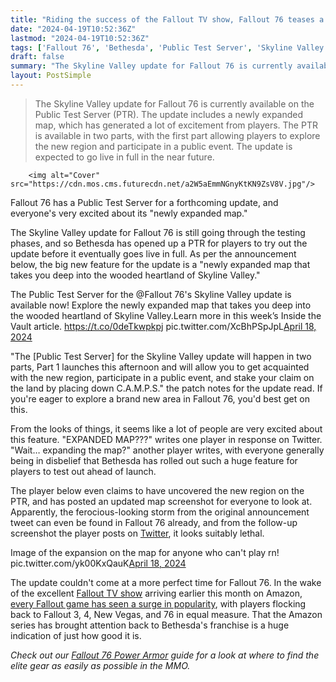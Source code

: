 ```yaml
---
title: "Riding the success of the Fallout TV show, Fallout 76 teases a hugely popular 'newly expanded map' in its next update"
date: "2024-04-19T10:52:36Z"
lastmod: "2024-04-19T10:52:36Z"
tags: ['Fallout 76', 'Bethesda', 'Public Test Server', 'Skyline Valley', 'Amazon', 'Fallout TV Show', 'Fallout 3', 'Fallout 4', 'New Vegas']
draft: false
summary: "The Skyline Valley update for Fallout 76 is currently available on the Public Test Server (PTR). The update includes a newly expanded map, which has generated a lot of excitement from players. The PTR is available in two parts, with the first part allowing players to explore the new region and participate in a public event. The update is expected to go live in full in the near future."
layout: PostSimple
---
```

> The Skyline Valley update for Fallout 76 is currently available on the Public Test Server (PTR). The update includes a newly expanded map, which has generated a lot of excitement from players. The PTR is available in two parts, with the first part allowing players to explore the new region and participate in a public event. The update is expected to go live in full in the near future.


        <img alt="Cover" src="https://cdn.mos.cms.futurecdn.net/a2W5aEmmNGnyKtKN9ZsV8V.jpg"/>
        
Fallout 76 has a Public Test Server for a forthcoming update, and everyone's very excited about its "newly expanded map."

The Skyline Valley update for Fallout 76 is still going through the testing phases, and so Bethesda has opened up a PTR for players to try out the update before it eventually goes live in full. As per the announcement below, the big new feature for the update is a "newly expanded map that takes you deep into the wooded heartland of Skyline Valley."

The Public Test Server for the @Fallout 76's Skyline Valley update is available now! Explore the newly expanded map that takes you deep into the wooded heartland of Skyline Valley.Learn more in this week’s Inside the Vault article. https://t.co/0deTkwpkpj pic.twitter.com/XcBhPSpJpL[April 18, 2024](https://twitter.com/BethesdaStudios/status/1781028174471589899)

"The [Public Test Server] for the Skyline Valley update will happen in two parts, Part 1 launches this afternoon and will allow you to get acquainted with the new region, participate in a public event, and stake your claim on the land by placing down C.A.M.P.S." the patch notes for the update read. If you're eager to explore a brand new area in Fallout 76, you'd best get on this.

From the looks of things, it seems like a lot of people are very excited about this feature. "EXPANDED MAP???" writes one player in response on Twitter. "Wait… expanding the map?" another player writes, with everyone generally being in disbelief that Bethesda has rolled out such a huge feature for players to test out ahead of launch.

The player below even claims to have uncovered the new region on the PTR, and has posted an updated map screenshot for everyone to look at. Apparently, the ferocious-looking storm from the original announcement tweet can even be found in Fallout 76 already, and from the follow-up screenshot the player posts on [Twitter](https://x.com/Farquadknight13/status/1781036116843298846), it looks suitably lethal.

Image of the expansion on the map for anyone who can't play rn! pic.twitter.com/yk00KxQauK[April 18, 2024](https://twitter.com/Farquadknight13/status/1781035455934271839)

The update couldn't come at a more perfect time for Fallout 76. In the wake of the excellent [Fallout TV show](https://www.gamesradar.com/fallout-tv-show-season-one-amazon-prime-video-release-date-cast-trailer-story-setting-guide/) arriving earlier this month on Amazon, [every Fallout game has seen a surge in popularity](https://www.gamesradar.com/fallout-games-surge-in-popularity-as-the-amazon-prime-tv-show-proves-a-hit-with-fans-old-and-new/), with players flocking back to Fallout 3, 4, New Vegas, and 76 in equal measure. That the Amazon series has brought attention back to Bethesda's franchise is a huge indication of just how good it is.

*Check out our *[<em>Fallout 76 Power Armor</em>](https://www.gamesradar.com/fallout-76-power-armor-location-guide/)* guide for a look at where to find the elite gear as easily as possible in the MMO.*
        
